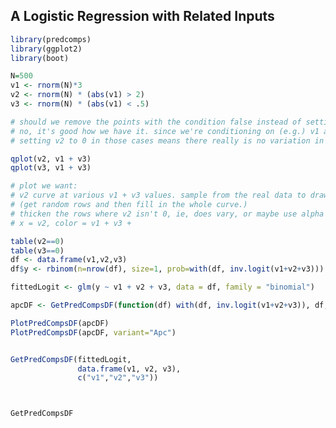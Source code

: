 ## A Logistic Regression with Related Inputs

```r

library(predcomps)
library(ggplot2)
library(boot)

N=500
v1 <- rnorm(N)*3
v2 <- rnorm(N) * (abs(v1) > 2)
v3 <- rnorm(N) * (abs(v1) < .5)

# should we remove the points with the condition false instead of setting to 0?
# no, it's good how we have it. since we're conditioning on (e.g.) v1 and v3 when we draw v2, 
# setting v2 to 0 in those cases means there really is no variation in v2 for those v1/v3 combos

qplot(v2, v1 + v3)
qplot(v3, v1 + v3)

# plot we want:
# v2 curve at various v1 + v3 values. sample from the real data to draw this
# (get random rows and then fill in the whole curve.)
# thicken the rows where v2 isn't 0, ie, does vary, or maybe use alpha to make the other ones lighter.
# x = v2, color = v1 + v3 + 

table(v2==0)
table(v3==0)
df <- data.frame(v1,v2,v3)
df$y <- rbinom(n=nrow(df), size=1, prob=with(df, inv.logit(v1+v2+v3)))

fittedLogit <- glm(y ~ v1 + v2 + v3, data = df, family = "binomial")

apcDF <- GetPredCompsDF(function(df) with(df, inv.logit(v1+v2+v3)), df, c("v1","v2","v3"))

PlotPredCompsDF(apcDF)
PlotPredCompsDF(apcDF, variant="Apc")


GetPredCompsDF(fittedLogit, 
               data.frame(v1, v2, v3), 
               c("v1","v2","v3"))



GetPredCompsDF

```

